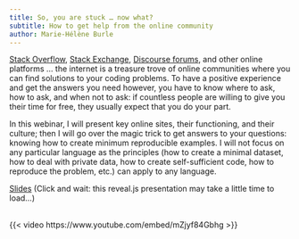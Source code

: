 ```yaml
---
title: So, you are stuck … now what?
subtitle: How to get help from the online community
author: Marie-Hélène Burle
---
```


:::{.def}

[Stack Overflow](https://stackoverflow.com/), [Stack Exchange](https://stackexchange.com/), [Discourse forums](https://www.discourse.org/), and other online platforms ... the internet is a treasure trove of online communities where you can find solutions to your coding problems. To have a positive experience and get the answers you need however, you have to know where to ask, how to ask, and when not to ask: if countless people are willing to give you their time for free, they usually expect that you do your part.

In this webinar, I will present key online sites, their functioning, and their culture; then I will go over the magic trick to get answers to your questions: knowing how to create minimum reproducible examples. I will not focus on any particular language as the principles (how to create a minimal dataset, how to deal with private data, how to create self-sufficient code, how to reproduce the problem, etc.) can apply to any language.

:::

[Slides](help_slides.qmd){.btn .btn-outline-primary} [(Click and wait: this reveal.js presentation may take a little time to load...)]{.inlinenote}
<br><br>

{{< video https://www.youtube.com/embed/mZjyf84Gbhg >}}
